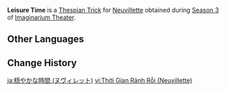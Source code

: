 {{Thespian Trick Infobox
|title     = Leisure Time
|image     = Leisure Time Neuvillette Preview.png
|name      = Leisure Time
|character = Neuvillette
|date      = 2024-09-01
|season    = 3
}}
'''Leisure Time''' is a [[Thespian Trick]] for [[Neuvillette]] obtained during [[Imaginarium Theater/Seasons/2024-09-01|Season 3]] of [[Imaginarium Theater]].

==Other Languages==
{{Other Languages|Leisure Time (Chongyun)}}

==Change History==
{{Change History|5.0}}

[[ja:穏やかな時間 (ヌヴィレット)]]
[[vi:Thời Gian Rảnh Rỗi (Neuvillette)]]